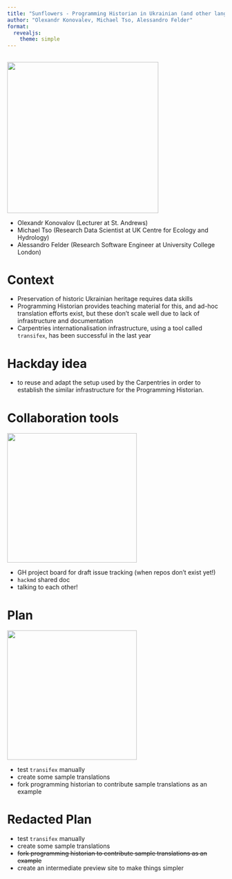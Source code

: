```yaml
---
title: "Sunflowers - Programming Historian in Ukrainian (and other languages)"
author: "Olexandr Konovalev, Michael Tso, Alessandro Felder"
format:
  revealjs: 
    theme: simple
---
```



##

![](images/1_team.png){height=350}

- Olexandr Konovalov (Lecturer at St. Andrews)
- Michael Tso (Research Data Scientist at UK Centre for Ecology and Hydrology)
- Alessandro Felder (Research Software Engineer at University College London)

# Context

- Preservation of historic Ukrainian heritage requires data skills
- Programming Historian provides teaching material for this, and ad-hoc translation efforts exist, but these don't scale well due to lack of infrastructure and documentation
- Carpentries internationalisation infrastructure, using a tool called `transifex`, has been successful in the last year

# Hackday idea
- to reuse and adapt the setup used by the Carpentries in order to establish the similar infrastructure for the Programming Historian.

# Collaboration tools
![](images/3_plan.png){height=300}

- GH project board for draft issue tracking (when repos don't exist yet!)
- `hackmd` shared doc
- talking to each other!

# Plan
![](images/2_first_try.png){height=300}

- test `transifex` manually
- create some sample translations
- fork programming historian to contribute sample translations as an example

# Redacted Plan

- test `transifex` manually
- create some sample translations
- ~~fork programming historian to contribute sample translations as an example~~
- create an intermediate preview site to make things simpler

